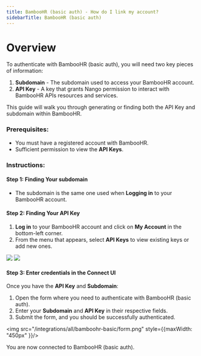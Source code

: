```yaml
---
title: BambooHR (basic auth) - How do I link my account?
sidebarTitle: BambooHR (basic auth)
---
```


# Overview

To authenticate with BambooHR (basic auth), you will need two key pieces of information:
1. **Subdomain** - The subdomain used to access your BambooHR account.
2. **API Key** - A key that grants Nango permission to interact with BambooHR APIs resources and services.


This guide will walk you through generating or finding both the API Key and subdomain within BambooHR.

### Prerequisites:

- You must have a registered account with BambooHR.
- Sufficient permission to view the **API Keys**.

### Instructions:

#### Step 1: Finding Your subdomain
- The subdomain is the same one used when **Logging in** to your BambooHR account.


#### Step 2: Finding Your API Key
1. **Log in** to your BambooHR account and click on **My Account** in the bottom-left corner.  
2. From the menu that appears, select **API Keys** to view existing keys or add new ones.  
<img src="/integrations/all/bamboohr-basic/account.png" />
<img src="/integrations/all/bamboohr-basic/api_keys.png" />

#### Step 3: Enter credentials in the Connect UI

Once you have the **API Key** and **Subdomain**:
1. Open the form where you need to authenticate with BambooHR (basic auth).
2. Enter your **Subdomain** and **API Key** in their respective fields.
3. Submit the form, and you should be successfully authenticated.


<img src="/integrations/all/bamboohr-basic/form.png" style={{maxWidth: "450px" }}/>

You are now connected to BambooHR (basic auth).
